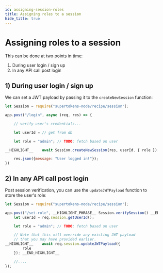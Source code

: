 ```yaml
---
id: assigning-session-roles
title: Assigning roles to a session 
hide_title: true
---
```


# Assigning roles to a session

This can be done at two points in time:
1) During user login / sign up
2) In any API call post login

## 1) During user login / sign up

We can set a JWT payload by passing it to the `createNewSession` function:

<!--DOCUSAURUS_CODE_TABS-->
<!--NodeJS-->
```jsx
let Session = require("supertokens-node/recipe/session");

app.post("/login", async (req, res) => {

    // verify user's credentials...

    let userId = // get from db

    let role = "admin"; // TODO: fetch based on user

__HIGHLIGHT__    await Session.createNewSession(res, userId, { role }); __END_HIGHLIGHT__

    res.json({message: "User logged in!"});
})

```
<!--END_DOCUSAURUS_CODE_TABS-->

## 2) In any API call post login

Post session verification, you can use the `updateJWTPayload` function to store the user's role:

<!--DOCUSAURUS_CODE_TABS-->
<!--NodeJS-->
```jsx
let Session = require("supertokens-node/recipe/session");

app.post("/set-role", __HIGHLIGHT_PHRASE__ Session.verifySession() __END_HIGHLIGHT_PHRASE__, (req, res) => {
    let userId = req.session.getUserId();

    let role = "admin"; // TODO: fetch based on user

    // Note that this will override any existing JWT payload
    // that you may have provided earlier.
__HIGHLIGHT__    await req.session.updateJWTPayload({
        role
    }); __END_HIGHLIGHT__

    //....
});
```
<!--END_DOCUSAURUS_CODE_TABS-->